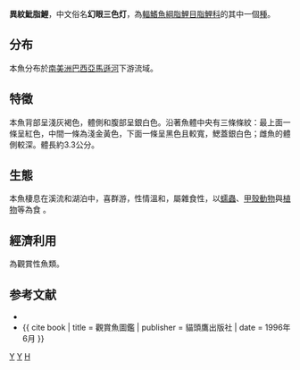 {{Speciesbox 
| taxon = Hyphessobrycon heterorhabdus
| status = NE
| status_system = IUCN3.1
| authority =  [[Ulrey|Ulrey]], 1894
| synonyms = *''Tetragonopterus heterorhabdus, Ulrey, 1894''
}}
'''異紋魮脂鯉'''，中文俗名'''幻眼三色灯'''，為[[輻鰭魚綱|輻鰭魚綱]][[脂鯉目|脂鯉目]][[脂鯉科|脂鯉科]]的其中一個[[種|種]]。

==分布==
本魚分布於[[南美洲|南美洲]][[巴西|巴西]][[亞馬遜河|亞馬遜河]]下游流域。

==特徵==
本魚背部呈淺灰褐色，體側和腹部呈銀白色。沿著魚體中央有三條條紋：最上面一條呈紅色，中間一條為淺金黃色，下面一條呈黑色且較寬，鰓蓋銀白色；雌魚的體側較深。體長約3.3公分。

==生態==
本魚棲息在溪流和湖泊中，喜群游，性情溫和，屬雜食性，以[[蠕蟲|蠕蟲]]、[[甲殼動物|甲殼動物]]與[[植物|植物]]等為食 。

==經濟利用==
為觀賞性魚類。

==参考文献==
{{refbegin}}
*{{FishBase_species|genus=Hyphessobrycon|species=heterorhabdus|year=2011|month=12}}
*{{ cite book | title = 觀賞魚圖鑑 | publisher = 貓頭鷹出版社 | date = 1996年6月 }}
{{refend}}
{{Taxonbar|from=Q1257363}}

[[Category:觀賞魚|Y]]
[[Category:魮脂鯉屬|Y]]
[[Category:1894年描述的鱼类|H]]